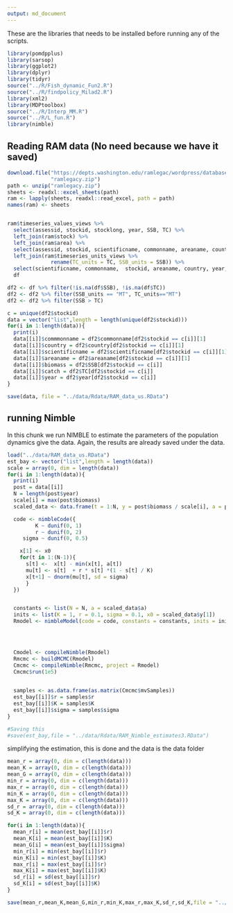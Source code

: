 ```yaml
---
output: md_document
---
```


These are the libraries that needs to be installed before running any of the scripts.

```r
library(pomdpplus)
library(sarsop)
library(ggplot2)
library(dplyr)
library(tidyr)
source("../R/Fish_dynamic_Fun2.R")
source("../R/findpolicy_Milad2.R")
library(xml2)
library(MDPtoolbox)
source("../R/Interp_MM.R")
source("../R/L_fun.R")
library(nimble)
```

## Reading RAM data (No need because we have it saved)

```r
download.file("https://depts.washington.edu/ramlegac/wordpress/databaseVersions/RLSADB_v3.0_(assessment_data_only)_excel.zip",
              "ramlegacy.zip")
path <- unzip("ramlegacy.zip")
sheets <- readxl::excel_sheets(path)
ram <- lapply(sheets, readxl::read_excel, path = path)
names(ram) <- sheets


ram$timeseries_values_views %>%
  select(assessid, stockid, stocklong, year, SSB, TC) %>%
  left_join(ram$stock) %>%
  left_join(ram$area) %>%
  select(assessid, stockid, scientificname, commonname, areaname, country, year, SSB, TC) %>%
  left_join(ram$timeseries_units_views %>%
              rename(TC_units = TC, SSB_units = SSB)) %>%
  select(scientificname, commonname,  stockid, areaname, country, year, SSB, TC, SSB_units, TC_units) ->
  df

df2 <- df %>% filter(!is.na(df$SSB), !is.na(df$TC))
df2 <- df2 %>% filter(SSB_units == "MT", TC_units=="MT")
df2 <- df2 %>% filter(SSB > TC)

c = unique(df2$stockid)
data = vector("list",length = length(unique(df2$stockid)))
for(i in 1:length(data)){
  print(i)
  data[[i]]$commmonname = df2$commonname[df2$stockid == c[i]][1]
  data[[i]]$country = df2$country[df2$stockid == c[i]][1]
  data[[i]]$scientificname = df2$scientificname[df2$stockid == c[i]][1]
  data[[i]]$areaname = df2$areaname[df2$stockid == c[i]][1]
  data[[i]]$biomass = df2$SSB[df2$stockid == c[i]]
  data[[i]]$catch = df2$TC[df2$stockid == c[i]]
  data[[i]]$year = df2$year[df2$stockid == c[i]]
}

save(data, file = "../data/Rdata/RAM_data_us.RData")

```

## running Nimble

In this chunk we run NIMBLE to estimate the parameters of the population dynamics give the data. Again, the results are already saved under the data. 

```r
load("../data/RAM_data_us.RData")
est_bay <- vector("list",length = length(data))
scale = array(0, dim = length(data))
for(i in 1:length(data)){
  print(i)
  post = data[[i]]
  N = length(post$year)
  scale[i] = max(post$biomass)
  scaled_data <- data.frame(t = 1:N, y = post$biomass / scale[i], a = post$catch / scale[i])

  code <- nimbleCode({
         K ~ dunif(0, 1)
         r ~ dunif(0, 2)
     sigma ~ dunif(0, 0.5)

    x[1] <- x0
    for(t in 1:(N-1)){
      s[t] <-  x[t] - min(x[t], a[t])
      mu[t] <- s[t]  + r * s[t] *(1 - s[t] / K)
      x[t+1] ~ dnorm(mu[t], sd = sigma)
      }
  })


  constants <- list(N = N, a = scaled_data$a)
  inits <- list(K = 1, r = 0.1, sigma = 0.1, x0 = scaled_data$y[1])
  Rmodel <- nimbleModel(code = code, constants = constants, inits = inits, data = data.frame(x = scaled_data$y[1:N]))


 

  Cmodel <- compileNimble(Rmodel)
  Rmcmc <- buildMCMC(Rmodel)
  Cmcmc <- compileNimble(Rmcmc, project = Rmodel)
  Cmcmc$run(1e5)

  
  samples <- as.data.frame(as.matrix(Cmcmc$mvSamples))
  est_bay[[i]]$r = samples$r
  est_bay[[i]]$K = samples$K
  est_bay[[i]]$sigma = samples$sigma
}

#Saving this
#save(est_bay,file = "../data/Rdata/RAM_Nimble_estimates3.RData")

```

simplifying the estimation, this is done and the data is the data folder

```r


mean_r = array(0, dim = c(length(data)))
mean_K = array(0, dim = c(length(data)))
mean_G = array(0, dim = c(length(data)))
min_r = array(0, dim = c(length(data)))
max_r = array(0, dim = c(length(data)))
min_K = array(0, dim = c(length(data)))
max_K = array(0, dim = c(length(data)))
sd_r = array(0, dim = c(length(data)))
sd_K = array(0, dim = c(length(data)))

for(i in 1:length(data)){
  mean_r[i] = mean(est_bay[[i]]$r)
  mean_K[i] = mean(est_bay[[i]]$K)
  mean_G[i] = mean(est_bay[[i]]$sigma)
  min_r[i] = min(est_bay[[i]]$r)
  min_K[i] = min(est_bay[[i]]$K)
  max_r[i] = max(est_bay[[i]]$r)
  max_K[i] = max(est_bay[[i]]$K)
  sd_r[i] = sd(est_bay[[i]]$r)
  sd_K[i] = sd(est_bay[[i]]$K)
}

save(mean_r,mean_K,mean_G,min_r,min_K,max_r,max_K,sd_r,sd_K,file = "../data/Rdata/RAM_files3.RData")
```

